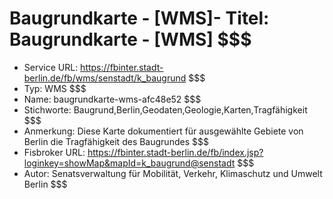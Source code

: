 # Baugrundkarte - [WMS]- Titel: Baugrundkarte - [WMS] $$$
- Service URL: https://fbinter.stadt-berlin.de/fb/wms/senstadt/k_baugrund $$$
- Typ: WMS $$$
- Name: baugrundkarte-wms-afc48e52 $$$
- Stichworte: Baugrund,Berlin,Geodaten,Geologie,Karten,Tragfähigkeit $$$
- Anmerkung: Diese Karte dokumentiert für ausgewählte Gebiete von Berlin die Tragfähigkeit des Baugrundes $$$
- Fisbroker URL: https://fbinter.stadt-berlin.de/fb/index.jsp?loginkey=showMap&mapId=k_baugrund@senstadt $$$
- Autor: Senatsverwaltung für Mobilität, Verkehr, Klimaschutz und Umwelt Berlin $$$
